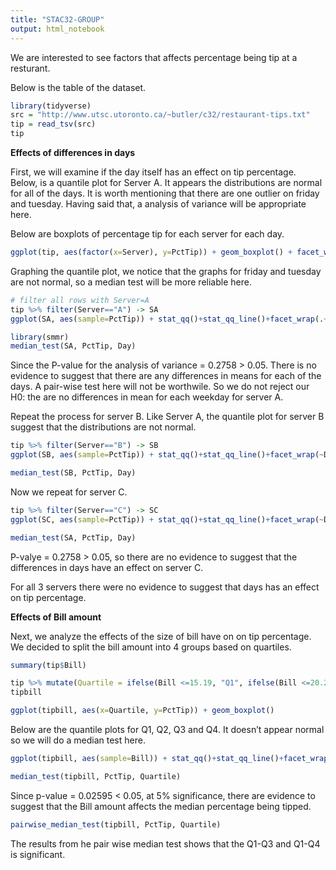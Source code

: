 ```yaml
---
title: "STAC32-GROUP"
output: html_notebook
---
```


We are interested to see factors that affects percentage being tip at a resturant.

Below is the table of the dataset.

```r
library(tidyverse)
src = "http://www.utsc.utoronto.ca/~butler/c32/restaurant-tips.txt"
tip = read_tsv(src)
tip
```


**Effects of differences in days**

First, we will examine if the day itself has an effect on tip percentage. Below, is a quantile plot for Server A. It appears the distributions are normal for all of the days. It is worth mentioning that there are one outlier on friday and tuesday. Having said that, a analysis of variance will be appropriate here.

Below are boxplots of percentage tip for each server for each day.

```r
ggplot(tip, aes(factor(x=Server), y=PctTip)) + geom_boxplot() + facet_wrap(.~Day, scale="free", ncol = 3)
```

Graphing the quantile plot, we notice that the graphs for friday and tuesday are not normal, so a median test will be more reliable here.

```r
# filter all rows with Server=A
tip %>% filter(Server=="A") -> SA
ggplot(SA, aes(sample=PctTip)) + stat_qq()+stat_qq_line()+facet_wrap(.~Day, scale="free", ncol=2)
```

```r
library(smmr)
median_test(SA, PctTip, Day)
```

Since the P-value for the analysis of variance = 0.2758 > 0.05. There is no evidence to suggest that there are any differences in means for each of the days. A pair-wise test here will not be worthwile. So we do not reject our H0: the are no differences in mean for each weekday for server A.

Repeat the process for server B. Like Server A, the quantile plot for server B suggest that the distributions are not normal.

```r
tip %>% filter(Server=="B") -> SB
ggplot(SB, aes(sample=PctTip)) + stat_qq()+stat_qq_line()+facet_wrap(~Day, scale="free", ncol=2)
```

```r
median_test(SB, PctTip, Day)
```

Now we repeat for server C.

```r
tip %>% filter(Server=="C") -> SC
ggplot(SC, aes(sample=PctTip)) + stat_qq()+stat_qq_line()+facet_wrap(~Day, scale="free", ncol=2)
```

```r
median_test(SA, PctTip, Day)
```

P-valye = 0.2758 > 0.05, so there are no evidence to suggest that the differences in days have an effect on server C.

For all 3 servers there were no evidence to suggest that days has an effect on tip percentage.

**Effects of Bill amount**

Next, we analyze the effects of the size of bill have on on tip percentage. We decided to split the bill amount into 4 groups based on quartiles.

```r
summary(tip$Bill)
```


```r
tip %>% mutate(Quartile = ifelse(Bill <=15.19, "Q1", ifelse(Bill <=20.22, "Q2", ifelse(Bill <=28.84, "Q3","Q4")))) -> tipbill
tipbill
```

```r
ggplot(tipbill, aes(x=Quartile, y=PctTip)) + geom_boxplot()
```

Below are the quantile plots for Q1, Q2, Q3 and Q4. It doesn't appear normal so we will do a median test here.

```r
ggplot(tipbill, aes(sample=Bill)) + stat_qq()+stat_qq_line()+facet_wrap(~Quartile, scale="free", ncol=2)
```


```r
median_test(tipbill, PctTip, Quartile)
```

Since p-value = 0.02595 < 0.05, at 5% significance, there are evidence to suggest that the Bill amount affects the median percentage being tipped.

```r
pairwise_median_test(tipbill, PctTip, Quartile)
```

The results from he pair wise median test shows that the Q1-Q3 and Q1-Q4 is significant.